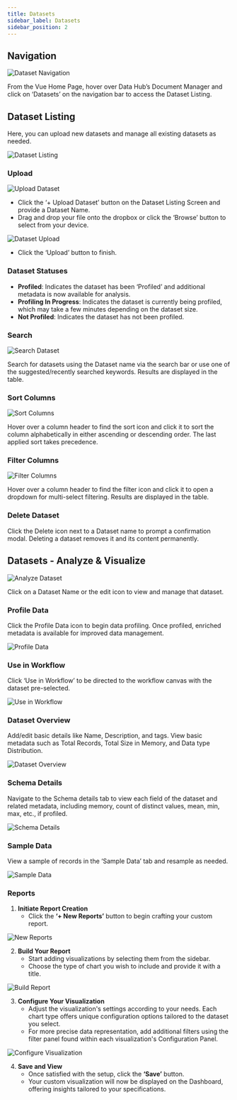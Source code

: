 ```yaml
---
title: Datasets
sidebar_label: Datasets
sidebar_position: 2
---
```


<head>
  <title>Datasets</title>
  <meta name="description" content="" />
</head>

## Navigation

<div className="image-container">
  <img src="https://d1r1e7xjkfj7nz.cloudfront.net/set1.png" alt="Dataset Navigation" title="Dataset Navigation" />
</div>

From the Vue Home Page, hover over Data Hub’s Document Manager and click on ‘Datasets’ on the navigation bar to access the Dataset Listing.

## Dataset Listing

Here, you can upload new datasets and manage all existing datasets as needed.

<div className="image-container">
  <img src="https://d1r1e7xjkfj7nz.cloudfront.net/set2.png" alt="Dataset Listing" title="Dataset Listing" />
</div>

### Upload

<div className="image-container">
  <img src="https://d1r1e7xjkfj7nz.cloudfront.net/set3.png" alt="Upload Dataset" title="Upload Dataset" />
</div>

- Click the ‘+ Upload Dataset’ button on the Dataset Listing Screen and provide a Dataset Name.
- Drag and drop your file onto the dropbox or click the ‘Browse’ button to select from your device.

<div className="image-container">
  <img src="https://d1r1e7xjkfj7nz.cloudfront.net/set4.png" alt="Dataset Upload" title="Dataset Upload" />
</div>

- Click the ‘Upload’ button to finish.

### Dataset Statuses

- **Profiled**: Indicates the dataset has been ‘Profiled’ and additional metadata is now available for analysis.
- **Profiling In Progress**: Indicates the dataset is currently being profiled, which may take a few minutes depending on the dataset size.
- **Not Profiled**: Indicates the dataset has not been profiled.

### Search

<div className="image-container">
  <img src="https://d1r1e7xjkfj7nz.cloudfront.net/set5.png" alt="Search Dataset" title="Search Dataset" />
</div>

Search for datasets using the Dataset name via the search bar or use one of the suggested/recently searched keywords. Results are displayed in the table.

### Sort Columns

<div className="image-container">
  <img src="https://d1r1e7xjkfj7nz.cloudfront.net/set6.png" alt="Sort Columns" title="Sort Columns" />
</div>

Hover over a column header to find the sort icon and click it to sort the column alphabetically in either ascending or descending order. The last applied sort takes precedence.

### Filter Columns

<div className="image-container">
  <img src="https://d1r1e7xjkfj7nz.cloudfront.net/set7.png" alt="Filter Columns" title="Filter Columns" />
</div>

Hover over a column header to find the filter icon and click it to open a dropdown for multi-select filtering. Results are displayed in the table.

### Delete Dataset

Click the Delete icon next to a Dataset name to prompt a confirmation modal. Deleting a dataset removes it and its content permanently.

## Datasets - Analyze & Visualize

<div className="image-container">
  <img src="https://d1r1e7xjkfj7nz.cloudfront.net/set8.png" alt="Analyze Dataset" title="Analyze Dataset" />
</div>

Click on a Dataset Name or the edit icon to view and manage that dataset.

### Profile Data

Click the Profile Data icon to begin data profiling. Once profiled, enriched metadata is available for improved data management.

<div className="image-container">
  <img src="https://d1r1e7xjkfj7nz.cloudfront.net/set9.png" alt="Profile Data" title="Profile Data" />
</div>

### Use in Workflow

Click ‘Use in Workflow’ to be directed to the workflow canvas with the dataset pre-selected.

<div className="image-container">
  <img src="https://d1r1e7xjkfj7nz.cloudfront.net/set10.png" alt="Use in Workflow" title="Use in Workflow" />
</div>

### Dataset Overview

Add/edit basic details like Name, Description, and tags. View basic metadata such as Total Records, Total Size in Memory, and Data type Distribution.

<div className="image-container">
  <img src="https://d1r1e7xjkfj7nz.cloudfront.net/set11.png" alt="Dataset Overview" title="Dataset Overview" />
</div>

### Schema Details

Navigate to the Schema details tab to view each field of the dataset and related metadata, including memory, count of distinct values, mean, min, max, etc., if profiled.

<div className="image-container">
  <img src="https://d1r1e7xjkfj7nz.cloudfront.net/set12.png" alt="Schema Details" title="Schema Details" />
</div>

### Sample Data

View a sample of records in the ‘Sample Data’ tab and resample as needed.

<div className="image-container">
  <img src="https://d1r1e7xjkfj7nz.cloudfront.net/set13.png" alt="Sample Data" title="Sample Data" />
</div>

### Reports

1. **Initiate Report Creation**
   - Click the **‘+ New Reports’** button to begin crafting your custom report.

<div className="image-container">
  <img src="https://d1r1e7xjkfj7nz.cloudfront.net/set14.png" alt="New Reports" title="New Reports" />
</div>

2. **Build Your Report**
   - Start adding visualizations by selecting them from the sidebar.
   - Choose the type of chart you wish to include and provide it with a title.

<div className="image-container">
  <img src="https://d1r1e7xjkfj7nz.cloudfront.net/set15.png" alt="Build Report" title="Build Report" />
</div>

3. **Configure Your Visualization**
   - Adjust the visualization's settings according to your needs. Each chart type offers unique configuration options tailored to the dataset you select.
   - For more precise data representation, add additional filters using the filter panel found within each visualization's Configuration Panel.

<div className="image-container">
  <img src="https://d1r1e7xjkfj7nz.cloudfront.net/set16.png" alt="Configure Visualization" title="Configure Visualization" />
</div>

4. **Save and View**
   - Once satisfied with the setup, click the **‘Save’** button.
   - Your custom visualization will now be displayed on the Dashboard, offering insights tailored to your specifications.
